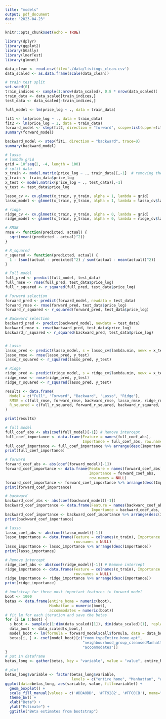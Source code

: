 ```yaml
---
title: "models"
output: pdf_document
date: "2023-04-23"
---
```


```r
knitr::opts_chunk$set(echo = TRUE)
```

```r
library(dplyr)
library(ggplot2)
library(GGally)
library(lmerTest)
library(glmnet)
```

```r
data_clean <- read.csv(file='./data/listings_clean.csv')
data_scaled <- as.data.frame(scale(data_clean))
```

```r
# train test split
set.seed(0) 
train_indices <- sample(1:nrow(data_scaled), 0.8 * nrow(data_scaled))
train_data <- data_scaled[train_indices,]
test_data <- data_scaled[-train_indices,]
```

```r
full_model <- lm(price_log ~ ., data = train_data)
```

```r
fit1 <- lm(price_log ~ ., data = train_data)
fit2 <- lm(price_log ~ 1, data = train_data)
forward_model <- step(fit2, direction = "forward", scope=list(upper=fit1, lower=fit2), trace=0)
summary(forward_model)
```


```r
backward_model <- step(fit1, direction = "backward", trace=0)
summary(backward_model)
```

```r
# lasso
# lambda grid
grid = 10^seq(2, -4, length = 100)
# split data
x_train <- model.matrix(price_log ~ ., train_data)[,-1]  # removing the intercept
y_train <- train_data$price_log
x_test <- model.matrix(price_log ~ ., test_data)[,-1]
y_test <- test_data$price_log

lasso_cv <- cv.glmnet(x_train, y_train, alpha = 1, lambda = grid)
lasso_model <- glmnet(x_train, y_train, alpha = 1, lambda = lasso_cv$lambda.min)
```

```r
# ridge
ridge_cv <- cv.glmnet(x_train, y_train, alpha = 0, lambda = grid)
ridge_model <- glmnet(x_train, y_train, alpha = 0, lambda = ridge_cv$lambda.min)
```


```r
# RMSE
rmse <- function(predicted, actual) {
  sqrt(mean((predicted - actual)^2))
}

# R_squared
r_squared <- function(predicted, actual) {
  1 - (sum((actual - predicted)^2) / sum((actual - mean(actual))^2))
}

# Full model
full_pred <- predict(full_model, test_data)
full_rmse <- rmse(full_pred, test_data$price_log)
full_r_squared <- r_squared(full_pred, test_data$price_log)

# Forward selection
forward_pred <- predict(forward_model, newdata = test_data)
forward_rmse <- rmse(forward_pred, test_data$price_log)
forward_r_squared <- r_squared(forward_pred, test_data$price_log)

# Backward selection
backward_pred <- predict(backward_model, newdata = test_data)
backward_rmse <- rmse(backward_pred, test_data$price_log)
backward_r_squared <- r_squared(backward_pred, test_data$price_log)


# Lasso
lasso_pred <- predict(lasso_model, s = lasso_cv$lambda.min, newx = x_test)
lasso_rmse <- rmse(lasso_pred, y_test)
lasso_r_squared <- r_squared(lasso_pred, y_test)

# Ridge
ridge_pred <- predict(ridge_model, s = ridge_cv$lambda.min, newx = x_test)
ridge_rmse <- rmse(ridge_pred, y_test)
ridge_r_squared <- r_squared(lasso_pred, y_test)
```
```r
results <- data.frame(
  Model = c("Full", "Forward", "Backward", "Lasso", "Ridge"),
  RMSE = c(full_rmse, forward_rmse, backward_rmse, lasso_rmse, ridge_rmse),
  R_squared = c(full_r_squared, forward_r_squared, backward_r_squared, lasso_r_squared, ridge_r_squared)
)

print(results)
```
```r
# full model
full_coef_abs <- abs(coef(full_model)[-1]) # Remove intercept
full_coef_importance <- data.frame(Feature = names(full_coef_abs), 
                                   Importance = full_coef_abs, row.names = NULL)
full_coef_importance <- full_coef_importance %>% arrange(desc(Importance))
print(full_coef_importance)
```
```r
# forward
forward_coef_abs <- abs(coef(forward_model)[-1])
forward_coef_importance <- data.frame(Feature = names(forward_coef_abs), 
                                      Importance = forward_coef_abs,
                                      row.names = NULL)
forward_coef_importance <- forward_coef_importance %>% arrange(desc(Importance))
print(forward_coef_importance)
```
```r
# backward
backward_coef_abs <- abs(coef(backward_model)[-1])
backward_coef_importance <- data.frame(Feature = names(backward_coef_abs), 
                                       Importance = backward_coef_abs, row.names = NULL)
backward_coef_importance <- backward_coef_importance %>% arrange(desc(Importance))
print(backward_coef_importance)
```
```r
# lasso
lasso_coef_abs <- abs(coef(lasso_model)[-1]) 
lasso_importance <- data.frame(Feature = colnames(x_train), Importance = lasso_coef_abs,
                               row.names = NULL)
lasso_importance <- lasso_importance %>% arrange(desc(Importance))
print(lasso_importance)
```

```r
# Remove intercept
ridge_coef_abs <- abs(coef(ridge_model)[-1]) # Remove intercept
ridge_importance <- data.frame(Feature = colnames(x_train), Importance = ridge_coef_abs,
                               row.names = NULL)
ridge_importance <- ridge_importance %>% arrange(desc(Importance))
print(ridge_importance)
```

```r
# bootstrap for three most important features in forward model
boot <- 1000
betas <- data.frame(entire_home = numeric(boot), 
                    Manhattan = numeric(boot), 
                    accommodates = numeric(boot))
# fit lm for each iteration and save the betas
for (i in 1:boot) {
  s_boot <- sample(c(1:dim(data_scaled)[1]), dim(data_scaled)[1], replace = TRUE) 
  data_boot <- data_scaled[s_boot,]
  model_boot <- lm(formula = forward_model$call$formula, data = data_boot)
  betas[i, ] <- coef(model_boot)[c("room_typeEntire.home.apt",
                                   "neighbourhood_group_cleansedManhattan", 
                                   "accommodates")]
}
# put in dataframe
betas_long <- gather(betas, key = "variable", value = "value", entire_home, Manhattan, accommodates) 
```

```r
# plot
betas_long$variable <- factor(betas_long$variable, 
                              levels = c("entire_home", "Manhattan", "accommodates"))
ggplot(data=betas_long, aes(variable, value, fill=variable)) +
  geom_boxplot() +
  scale_fill_manual(values = c('#DDA0DD', '#FF9282', '#FFC0CB'), name="") +
  theme_bw() +
  xlab("Beta") +
  ylab("Estimate") +
  ggtitle("Beta estimates from bootstrap")
```
